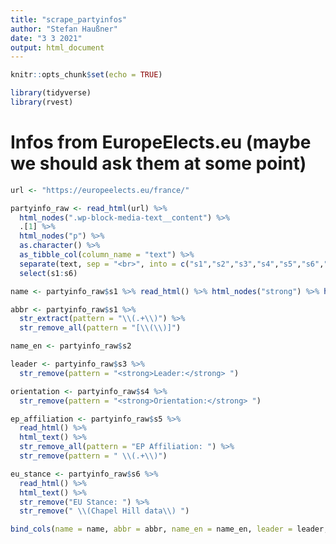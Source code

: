 ```yaml
---
title: "scrape_partyinfos"
author: "Stefan Haußner"
date: "3 3 2021"
output: html_document
---
```


```r
knitr::opts_chunk$set(echo = TRUE)
```

```r
library(tidyverse)
library(rvest)
```

# Infos from EuropeElects.eu (maybe we should ask them at some point)

```r
url <- "https://europeelects.eu/france/"
```

```r
partyinfo_raw <- read_html(url) %>% 
  html_nodes(".wp-block-media-text__content") %>% 
  .[1] %>% 
  html_nodes("p") %>% 
  as.character() %>% 
  as_tibble_col(column_name = "text") %>% 
  separate(text, sep = "<br>", into = c("s1","s2","s3","s4","s5","s6","s7","s8")) %>% 
  select(s1:s6)
```

```r
name <- partyinfo_raw$s1 %>% read_html() %>% html_nodes("strong") %>% html_text()

abbr <- partyinfo_raw$s1 %>% 
  str_extract(pattern = "\\(.+\\)") %>% 
  str_remove_all(pattern = "[\\(\\)]")

name_en <- partyinfo_raw$s2

leader <- partyinfo_raw$s3 %>% 
  str_remove(pattern = "<strong>Leader:</strong> ")

orientation <- partyinfo_raw$s4 %>% 
  str_remove(pattern = "<strong>Orientation:</strong> ")

ep_affiliation <- partyinfo_raw$s5 %>% 
  read_html() %>% 
  html_text() %>% 
  str_remove_all(pattern = "EP Affiliation: ") %>% 
  str_remove(pattern = " \\(.+\\)")

eu_stance <- partyinfo_raw$s6 %>% 
  read_html() %>% 
  html_text() %>% 
  str_remove("EU Stance: ") %>% 
  str_remove(" \\(Chapel Hill data\\) ")

bind_cols(name = name, abbr = abbr, name_en = name_en, leader = leader, orientation = orientation, ep_affiliation = ep_affiliation, eu_stance = eu_stance)

```


